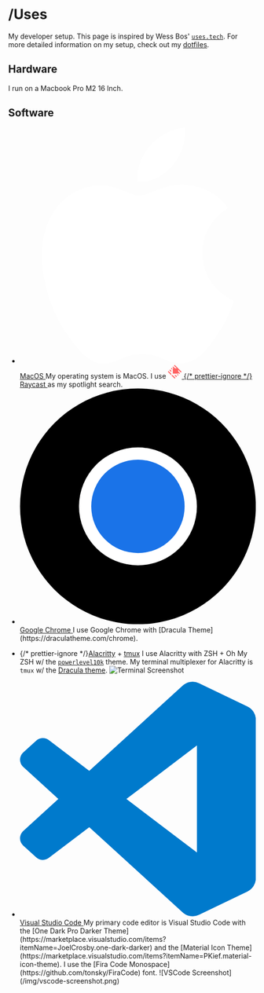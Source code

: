 # <span className='text-violet-400'>/</span><span className='text-[#3291ff]'>Uses</span>

My developer setup. This page is inspired by Wess Bos' [`uses.tech`](https://uses.tech/). For more detailed information on my setup, check out my [dotfiles](https://github.com/Yash-Singh1/dotfiles).

## Hardware

I run on a Macbook Pro M2 16 Inch.

## Software

- <a href='https://en.wikipedia.org/wiki/MacOS'>
    <svg
      role='img'
      viewBox='0 0 24 24'
      xmlns='http://www.w3.org/2000/svg'
      className='w-6 align-middle inline-block mr-1 mb-1'
      fill='white'
    >
      <title>Apple</title>
      <path d='M12.152 6.896c-.948 0-2.415-1.078-3.96-1.04-2.04.027-3.91 1.183-4.961 3.014-2.117 3.675-.546 9.103 1.519 12.09 1.013 1.454 2.208 3.09 3.792 3.039 1.52-.065 2.09-.987 3.935-.987 1.831 0 2.35.987 3.96.948 1.637-.026 2.676-1.48 3.676-2.948 1.156-1.688 1.636-3.325 1.662-3.415-.039-.013-3.182-1.221-3.22-4.857-.026-3.04 2.48-4.494 2.597-4.559-1.429-2.09-3.623-2.324-4.39-2.376-2-.156-3.675 1.09-4.61 1.09zM15.53 3.83c.843-1.012 1.4-2.427 1.245-3.83-1.207.052-2.662.805-3.532 1.818-.78.896-1.454 2.338-1.273 3.714 1.338.104 2.715-.688 3.559-1.701' />
    </svg>
    <Fragment>MacOS</Fragment>
  </a>
  <span>
    <Fragment>My operating system is MacOS. I use </Fragment>
    <a href='https://www.raycast.com/' className='no-underline'>
      <svg
        xmlns='http://www.w3.org/2000/svg'
        width='28'
        height='28'
        className='inline-block'
        fill='none'
      >
        <g clipPath='url(#logo-full_svg__a)'>
          <path
            fill='#FF6363'
            fillRule='evenodd'
            d='M7 18.073v2.921l-7-7 1.46-1.46L7 18.075Zm2.921 2.921H7l7 7 1.46-1.46-5.539-5.54Zm16.614-5.538 1.461-1.462-14-14-1.458 1.466 5.539 5.538H14.73L10.864 3.14 9.404 4.6l2.405 2.404h-1.68V17.87h10.865v-1.68l2.405 2.404 1.46-1.46-3.865-3.866V9.921l5.54 5.535ZM7.73 6.27 6.265 7.732l1.568 1.566 1.461-1.46L7.73 6.27Zm12.432 12.432-1.46 1.462 1.566 1.568 1.462-1.462-1.568-1.568ZM4.596 9.404l-1.462 1.462L7 14.732v-2.923L4.596 9.404ZM16.192 21h-2.924l3.866 3.866 1.462-1.462L16.192 21Z'
            clipRule='evenodd'
          ></path>
        </g>
        <defs>
          <clipPath id='logo-full_svg__a'>
            <path fill='#fff' d='M0 0h108.059v28H0z'></path>
          </clipPath>
        </defs>
      </svg>
      {/* prettier-ignore */} <span className='underline'>Raycast</span>
    </a>
    <Fragment> as my spotlight search.</Fragment>
  </span>

- <a href='https://www.google.com/chrome/'>
    <svg
      className='inline-block align-middle w-6 mr-1'
      xmlns='http://www.w3.org/2000/svg'
      viewBox='0 0 100 100'
    >
      <title>Google Chrome</title>
      <linearGradient
        id='b'
        x1='55.41'
        x2='12.11'
        y1='96.87'
        y2='21.87'
        gradientUnits='userSpaceOnUse'
      >
        <stop offset='0' stopColor='#1e8e3e' />
        <stop offset='1' stopColor='#34a853' />
      </linearGradient>
      <linearGradient id='c' x1='42.7' x2='86' y1='100' y2='25.13' gradientUnits='userSpaceOnUse'>
        <stop offset='0' stopColor='#fcc934' />
        <stop offset='1' stopColor='#fbbc04' />
      </linearGradient>
      <linearGradient
        id='a'
        x1='6.7'
        x2='93.29'
        y1='31.25'
        y2='31.25'
        gradientUnits='userSpaceOnUse'
      >
        <stop offset='0' stopColor='#d93025' />
        <stop offset='1' stopColor='#ea4335' />
      </linearGradient>
      <path fill='url(#a)' d='M93.29 25a50 50 90 0 0-86.6 0l3 54z' />
      <path fill='url(#b)' d='M28.35 62.5 6.7 25A50 50 90 0 0 50 100l49-50z' />
      <path fill='url(#c)' d='M71.65 62.5 50 100a50 50 90 0 0 43.29-75H50z' />
      <path fill='#fff' d='M50 75a25 25 90 1 0 0-50 25 25 90 0 0 0 50z' />
      <path fill='#1a73e8' d='M50 69.8a19.8 19.8 90 1 0 0-39.6 19.8 19.8 90 0 0 0 39.6z' />
    </svg>
    <Fragment>Google Chrome</Fragment>
  </a>
  <span>I use Google Chrome with [Dracula Theme](https://draculatheme.com/chrome).</span>

- {/* prettier-ignore */}<AlacrittyLogo /><a href='https://alacritty.org/'>Alacritty</a> + <a href='https://github.com/tmux/tmux/wiki'>tmux</a><span className="block"></span>
  I use Alacritty with ZSH + Oh My ZSH w/ the [`powerlevel10k`](https://github.com/romkatv/powerlevel10k)
  theme. My terminal multiplexer for Alacritty is `tmux` w/ the [Dracula theme](https://draculatheme.com/tmux). ![Terminal Screenshot](/img/term-screenshot.png)

- <a href='https://code.visualstudio.com/'>
    <svg
      role='img'
      viewBox='0 0 24 24'
      xmlns='http://www.w3.org/2000/svg'
      className='w-6 mr-1 align-middle inline-block'
    >
      <title>Visual Studio Code</title>
      <path
        d='M23.15 2.587L18.21.21a1.494 1.494 0 0 0-1.705.29l-9.46 8.63-4.12-3.128a.999.999 0 0 0-1.276.057L.327 7.261A1 1 0 0 0 .326 8.74L3.899 12 .326 15.26a1 1 0 0 0 .001 1.479L1.65 17.94a.999.999 0 0 0 1.276.057l4.12-3.128 9.46 8.63a1.492 1.492 0 0 0 1.704.29l4.942-2.377A1.5 1.5 0 0 0 24 20.06V3.939a1.5 1.5 0 0 0-.85-1.352zm-5.146 14.861L10.826 12l7.178-5.448v10.896z'
        fill='#007ACC'
      />
    </svg>
    <Fragment>Visual Studio Code</Fragment>
  </a>
  My primary code editor is Visual Studio Code with the [One Dark Pro Darker Theme](https://marketplace.visualstudio.com/items?itemName=JoelCrosby.one-dark-darker)
  and the [Material Icon Theme](https://marketplace.visualstudio.com/items?itemName=PKief.material-icon-theme).
  I use the [Fira Code Monospace](https://github.com/tonsky/FiraCode) font. ![VSCode Screenshot](/img/vscode-screenshot.png)
